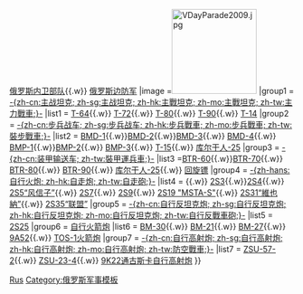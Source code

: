 {{Navbox
|name  = 俄罗斯装甲战斗车辆
|title = [[File:Flag of the Russian Soviet Federative Socialist Republic.svg|27px]]→{{Flag|俄罗斯}}装甲战斗车辆
|tracking = <includeonly>no</includeonly>
|above =[[蘇聯武裝力量]]→[[俄罗斯军事|俄罗斯联邦武装力量]]{{.w}} [[俄罗斯内卫部队]]{{.w}} [[俄罗斯边防军]]
|image =[[File:VDayParade2009.jpg|150px]]
|group1 = [[坦克#主戰坦克|-{zh-cn:主战坦克; zh-sg:主战坦克; zh-hk:主戰坦克; zh-mo:主戰坦克; zh-tw:主力戰車;}-]]
|list1  = [[T-64主戰坦克|T-64]]{{.w}} [[T-72主戰坦克|T-72]]{{.w}} [[T-80主戰坦克|T-80]]{{.w}} [[T-90主戰坦克|T-90]]{{.w}} [[T-14阿玛塔主战坦克|T-14]]
|group2 = [[裝步戰車|-{zh-cn:步兵战车; zh-sg:步兵战车; zh-hk:步兵戰車; zh-mo:步兵戰車; zh-tw:裝步戰車;}-]]
|list2  = [[BMD-1步兵戰車|BMD-1]]{{.w}}[[BMD-2步兵戰車|BMD-2]]{{.w}}[[BMD-3步兵战车|BMD-3]]{{.w}} [[BMD-4步兵战车|BMD-4]]{{.w}} [[BMP-1步兵戰車|BMP-1]]{{.w}}[[BMP-2步兵戰車|BMP-2]]{{.w}} [[BMP-3步兵戰車|BMP-3]]{{.w}} [[T-15步兵战车|T-15]]{{.w}} [[庫爾干人-25裝甲車|库尔干人-25]]
|group3 = [[装甲输送车|-{zh-cn:装甲输送车; zh-tw:裝甲運兵車;}-]]
|list3  =[[BTR-60]]{{.w}}[[BTR-70]]{{.w}} [[BTR-80]]{{.w}} [[BTR-90]]{{.w}} [[庫爾干人-25裝甲車|库尔干人-25]]{{.w}} [[迴旋鏢裝甲運兵車|回旋镖]]
|group4 = [[自行火炮|-{zh-hans:自行火炮; zh-hk:自走炮; zh-tw:自走砲;}-]]
|list4  = {{link-en|2S1|2S1 Gvozdika}}{{.w}} [[2S3 Akatsiya自走砲|2S3]]{{.w}}[[2S4自走迫擊砲|2S4]]{{.w}} [[2S5自走砲|2S5“风信子”]]{{.w}} [[2S7自走砲|2S7]]{{.w}} [[2S9自走迫擊砲|2S9]]{{.w}}  [[MSTA|2S19 "MSTA-S"]]{{.w}} [[2S31自行火炮|2S31“維也納”]]{{.w}} [[2S35自行火炮|2S35“联盟”]]
|group5 = [[驅逐戰車|-{zh-cn:自行反坦克炮; zh-sg:自行反坦克炮; zh-hk:自行反坦克炮; zh-mo:自行反坦克炮; zh-tw:自行反戰車砲;}-]]
|list5  = [[2S25反戰車自走炮|2S25]]
|group6 = [[多管火箭炮|自行火箭炮]]
|list6  = [[BM-30火箭炮|BM-30]]{{.w}} [[BM-21火箭炮|BM-21]]{{.w}} [[BM-27]]{{.w}} [[9A52]]{{.w}} [[TOS-1火箭炮]] 
|group7 = [[自行防空系统|-{zh-cn:自行高射炮; zh-sg:自行高射炮; zh-hk:自行高射炮; zh-mo:自行高射炮; zh-tw:防空戰車;}-]]
|list7  = [[ZSU-57-2防空坦克|ZSU-57-2]]{{.w}} [[ZSU-23-4]]{{.w}} [[9K22通古斯卡自行高射炮]]
}}<noinclude>
[[Category:装甲战斗车辆导航模板|Rus]]
[[Category:俄罗斯军事模板]]
</noinclude>
